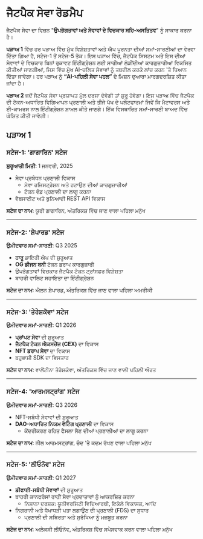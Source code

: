 # ਜੈਟਪੈਕ ਸੇਵਾ ਰੋਡਮੈਪ

ਜੈਟਪੈਕ ਸੇਵਾ ਦਾ ਵਿਜ਼ਨ "**ਉਪਭੋਗਤਾਵਾਂ ਅਤੇ ਸੇਵਾਵਾਂ ਦੇ ਵਿਚਕਾਰ ਸਹਿ-ਅਸਤਿਤਵ**" ਨੂੰ ਸਾਕਾਰ ਕਰਨਾ ਹੈ।

**ਪੜਾਅ 1** ਵਿੱਚ ਹਰ ਪੜਾਅ ਵਿੱਚ ਮੁੱਖ ਵਿਸ਼ੇਸ਼ਤਾਵਾਂ ਅਤੇ ਐਪ ਪੂਰਨਤਾ ਦੀਆਂ ਸਮਾਂ-ਸਾਰਣੀਆਂ ਦਾ ਵੇਰਵਾ ਦਿੱਤਾ ਗਿਆ ਹੈ, ਸਟੇਜ-1 ਤੋਂ ਸਟੇਜ-5 ਤੱਕ। ਇਸ ਪੜਾਅ ਵਿੱਚ, ਜੈਟਪੈਕ ਸਿਸਟਮ ਅਤੇ ਇਸ ਦੀਆਂ ਸੇਵਾਵਾਂ ਦੇ ਵਿਚਕਾਰ ਬਿਨਾਂ ਰੁਕਾਵਟ ਇੰਟੀਗ੍ਰੇਸ਼ਨ ਲਈ ਸਾਰੀਆਂ ਲੋੜੀਂਦੀਆਂ ਕਾਰਗੁਜ਼ਾਰੀਆਂ ਵਿਕਸਿਤ ਕੀਤੀਆਂ ਜਾਣਗੀਆਂ, ਜਿਸ ਵਿੱਚ ਮੁੱਖ AI-ਚਲਿਤ ਸੇਵਾਵਾਂ ਨੂੰ ਤਬਦੀਲ ਕਰਕੇ ਲਾਂਚ ਕਰਨ 'ਤੇ ਧਿਆਨ ਦਿੱਤਾ ਜਾਵੇਗਾ। ਹਰ ਪੜਾਅ ਨੂੰ **“AI-ਪਹਿਲੀ ਸੇਵਾ ਪਹਲ”** ਦੇ ਮਿਸ਼ਨ ਦੁਆਰਾ ਮਾਰਗਦਰਸ਼ਿਤ ਕੀਤਾ ਜਾਂਦਾ ਹੈ।

**ਪੜਾਅ 2** ਜਦੋਂ ਜੈਟਪੈਕ ਸੇਵਾ ਪ੍ਰਯਾਪਤ ਮੁੱਲ ਦਰਸਾ ਦੇਵੇਗੀ ਤਾਂ ਸ਼ੁਰੂ ਹੋਵੇਗਾ। ਇਸ ਪੜਾਅ ਵਿੱਚ ਜੈਟਪੈਕ ਦੀ ਟੋਕਨ-ਅਧਾਰਿਤ ਵਿਗਿਆਪਨ ਪ੍ਰਣਾਲੀ ਅਤੇ ਤੀਜੇ ਪੱਖ ਦੇ ਪਲੇਟਫਾਰਮਾਂ ਜਿਵੇਂ ਕਿ ਮੈਟਾਵਰਸ ਅਤੇ ਈ-ਕਾਮਰਸ ਨਾਲ ਇੰਟੀਗ੍ਰੇਸ਼ਨ ਸ਼ਾਮਲ ਕੀਤੇ ਜਾਣਗੇ। ਇੱਕ ਵਿਸਥਾਰਿਤ ਸਮਾਂ-ਸਾਰਣੀ ਬਾਅਦ ਵਿੱਚ ਘੋਸ਼ਿਤ ਕੀਤੀ ਜਾਵੇਗੀ।


## ਪੜਾਅ 1

### **ਸਟੇਜ-1: 'ਗਾਗਾਰਿਨ' ਸਟੇਜ**
**ਸ਼ੁਰੂਆਤੀ ਮਿਤੀ**: 1 ਜਨਵਰੀ, 2025

- ਸੇਵਾ ਪ੍ਰਬੰਧਨ ਪ੍ਰਣਾਲੀ ਵਿਕਾਸ
  - ਸੇਵਾ ਰਜਿਸਟ੍ਰੇਸ਼ਨ ਅਤੇ ਹਟਾਉਣ ਦੀਆਂ ਕਾਰਗੁਜ਼ਾਰੀਆਂ
  - ਟੋਕਨ ਵੰਡ ਪ੍ਰਣਾਲੀ ਦਾ ਲਾਗੂ ਕਰਨਾ
- ਵੈਬਸਾਈਟ ਅਤੇ ਬੁਨਿਆਦੀ REST API ਵਿਕਾਸ

**ਸਟੇਜ ਦਾ ਨਾਮ**: ਯੂਰੀ ਗਾਗਾਰਿਨ, ਅੰਤਰਿਕਸ਼ ਵਿੱਚ ਜਾਣ ਵਾਲਾ ਪਹਿਲਾ ਮਨੁੱਖ

---

### **ਸਟੇਜ-2: 'ਸ਼ੇਪਾਰਡ' ਸਟੇਜ**
**ਉਮੀਦਵਾਰ ਸਮਾਂ-ਸਾਰਣੀ**: Q3 2025

- **ਹਾਰੂ** ਡਾਇਰੀ ਐਪ ਦੀ ਸ਼ੁਰੂਆਤ
- **OG ਡੀਜਨ ਬਨੀ** ਟੋਕਨ ਡਰਾਪ ਕਾਰਗੁਜ਼ਾਰੀ
- ਉਪਭੋਗਤਾਵਾਂ ਵਿਚਕਾਰ ਜੈਟਪੈਕ ਟੋਕਨ ਟ੍ਰਾਂਸਫਰ ਵਿਸ਼ੇਸ਼ਤਾ
- ਬਾਹਰੀ ਵਾਲਿਟ ਸਹਾਇਤਾ ਦਾ ਇੰਟੀਗ੍ਰੇਸ਼ਨ

**ਸਟੇਜ ਦਾ ਨਾਮ**: ਐਲਨ ਸ਼ੇਪਾਰਡ, ਅੰਤਰਿਕਸ਼ ਵਿੱਚ ਜਾਣ ਵਾਲਾ ਪਹਿਲਾ ਅਮਰੀਕੀ

---

### **ਸਟੇਜ-3: 'ਤੇਰੇਸ਼ਕੋਵਾ' ਸਟੇਜ**
**ਉਮੀਦਵਾਰ ਸਮਾਂ-ਸਾਰਣੀ**: Q1 2026

- **ਪ੍ਰਾਂਪਟ ਸੇਵਾ** ਦੀ ਸ਼ੁਰੂਆਤ
- **ਜੈਟਪੈਕ ਟੋਕਨ ਐਕਸਚੇਂਜ (CEX)** ਦਾ ਵਿਕਾਸ
- **NFT ਡਰਾਪ ਸੇਵਾ** ਦਾ ਵਿਕਾਸ
- ਬਹੁਭਾਸ਼ੀ SDK ਦਾ ਵਿਸਤਾਰ

**ਸਟੇਜ ਦਾ ਨਾਮ**: ਵਾਲੇਂਟੀਨਾ ਤੇਰੇਸ਼ਕੋਵਾ, ਅੰਤਰਿਕਸ਼ ਵਿੱਚ ਜਾਣ ਵਾਲੀ ਪਹਿਲੀ ਔਰਤ

---

### **ਸਟੇਜ-4: 'ਆਰਮਸਟ੍ਰਾਂਗ' ਸਟੇਜ**
**ਉਮੀਦਵਾਰ ਸਮਾਂ-ਸਾਰਣੀ**: Q3 2026

- NFT-ਸਬੰਧੀ ਸੇਵਾਵਾਂ ਦੀ ਸ਼ੁਰੂਆਤ
- **DAO-ਅਧਾਰਿਤ ਨਿਯਮ ਵੋਟਿੰਗ ਪ੍ਰਣਾਲੀ** ਦਾ ਵਿਕਾਸ
  - ਕੇਂਦਰੀਕਰਣ ਰਹਿਤ ਫੈਸਲਾ ਲੈਣ ਦੀਆਂ ਪ੍ਰਣਾਲੀਆਂ ਦਾ ਲਾਗੂ ਕਰਨਾ

**ਸਟੇਜ ਦਾ ਨਾਮ**: ਨੀਲ ਆਰਮਸਟ੍ਰਾਂਗ, ਚੰਦ 'ਤੇ ਕਦਮ ਰੱਖਣ ਵਾਲਾ ਪਹਿਲਾ ਮਨੁੱਖ

---

### **ਸਟੇਜ-5: 'ਲੀਓਨੋਵ' ਸਟੇਜ**
**ਉਮੀਦਵਾਰ ਸਮਾਂ-ਸਾਰਣੀ**: Q1 2027

- **ਡੀਫਾਈ-ਸਬੰਧੀ ਸੇਵਾਵਾਂ** ਦੀ ਸ਼ੁਰੂਆਤ
- ਬਾਹਰੀ ਕਾਨਫਰੰਸਾਂ ਰਾਹੀਂ ਸੇਵਾ ਪ੍ਰਦਾਤਾਵਾਂ ਨੂੰ ਆਕਰਸ਼ਿਤ ਕਰਨਾ
  - ਨਿਸ਼ਾਨਾ ਦਰਸ਼ਕ: ਯੂਨੀਵਰਸਿਟੀ ਵਿਦਿਆਰਥੀ, ਇਕੱਲੇ ਵਿਕਾਸਕ, ਆਦਿ
- ਨਿਗਰਾਨੀ ਅਤੇ ਧੋਖਾਧੜੀ ਪਤਾ ਲਗਾਉਣ ਦੀ ਪ੍ਰਣਾਲੀ (FDS) ਦਾ ਸੁਧਾਰ
  - ਪ੍ਰਣਾਲੀ ਦੀ ਸਥਿਰਤਾ ਅਤੇ ਸੁਰੱਖਿਆ ਨੂੰ ਮਜ਼ਬੂਤ ਕਰਨਾ

**ਸਟੇਜ ਦਾ ਨਾਮ**: ਅਲੇਕਸੀ ਲੀਓਨੋਵ, ਅੰਤਰਿਕਸ਼ ਵਿੱਚ ਸਪੇਸਵਾਕ ਕਰਨ ਵਾਲਾ ਪਹਿਲਾ ਮਨੁੱਖ